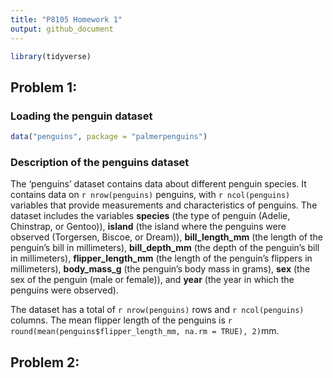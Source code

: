```yaml
---
title: "P8105 Homework 1"
output: github_document
---
```


```r
library(tidyverse)
```

## Problem 1: 

### Loading the penguin dataset 
```r
data("penguins", package = "palmerpenguins")
```

### Description of the penguins dataset 
The 'penguins' dataset contains data about different penguin species. It contains data on `r nrow(penguins)` penguins, with `r ncol(penguins)` variables that provide measurements and characteristics of penguins. The dataset includes the variables
**species** (the type of penguin (Adelie, Chinstrap, or Gentoo)),
**island** (the island where the penguins were observed (Torgersen, Biscoe, or Dream)),
**bill_length_mm** (the length of the penguin's bill in millimeters),
**bill_depth_mm** (the depth of the penguin's bill in millimeters),
**flipper_length_mm** (the length of the penguin's flippers in millimeters),
**body_mass_g** (the penguin's body mass in grams),
**sex** (the sex of the penguin (male or female)), and
**year** (the year in which the penguins were observed).

The dataset has a total of `r nrow(penguins)` rows and `r ncol(penguins)` columns. The mean flipper length of the penguins is `r round(mean(penguins$flipper_length_mm, na.rm = TRUE), 2)`mm.


## Problem 2: 
